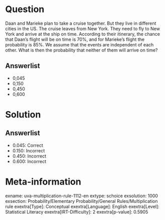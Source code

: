 Question
========

Daan and Marieke plan to take a cruise together. But they live in different cities in the US. The cruise leaves from New York. They need to fly to New York and arrive at the ship on time. According to their itinerary, the chance that Daan's flight will be on time is 70%, and for Marieke's flight the probability is 85%. We assume that the events are independent of each other. What is then the probability that neither of them will arrive on time?

Answerlist
----------

* 0,045
* 0,150
* 0,450
* 0,600

Solution
========

Answerlist
----------

* 0.045: Correct
* 0.150: Incorrect
* 0.450: Incorrect
* 0.600: Incorrect

Meta-information
================
exname: uva-multiplication-rule-1112-en
extype: schoice
exsolution: 1000
exsection: Probability/Elementary Probability/General Rules/Multiplication rule
exextra[Type]: Conceptual
exextra[Language]: English
exextra[Level]: Statistical Literacy
exextra[IRT-Difficulty]: 2
exextra[p-value]: 0.5905
